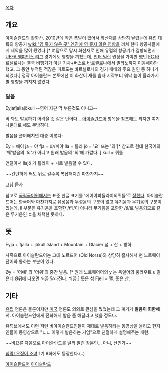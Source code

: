 [[목차]]

== 개요 == 

아이슬란드의 활화산. 2010년에 작은 폭발이 있어서 화산재를 상당히 날렸는데 유럽 대륙의 항공기 [[wiki:"영 좋지 않은 곳" 엔진에 영 좋지 않은 영향]]을 끼쳐 한때 항공사들에게 제약을 많이 줬었다.[* 여담으로 당시 화산재로 인해 유럽의 항공기가 결항되면서 [[UEFA 챔피언스 리그]] 경기에도 영향을 끼쳤는데, [[인터 밀란]] 원정을 가야만 했던 [[FC 바르셀로나]]는 결국 비행기가 아닌 기차+버스로 [[바르셀로나]]에서 [[밀라노]]까지 이동해야만 했고, 그 동안 누적된 적잖은 피로도는 바르셀로나의 경기 패배의 주요 원인 중 하나가 되었다.] 정작 아이슬란드 본토에선 이 화산이 재를 뿜자 시작부터 워낙 높이 올라가서 별 영향을 끼치지 않았다.

=== 발음 ===
Eyjafjallajökull --영어 자판 막 누른것도 아니고--

딱 봐도 발음하기 어려울 것 같은 단어다...
[[아이슬란드어]] 항목을 참조해도 되지만 여기나온대로 해도 무방하다.

발음을 풀어해치면 대충 이렇다:

Ey = 에이
ja = 야
fja = 퍄/피야
lla = 틀라
jö =  '요' 또는 '외'[* 참고로 현대 한국어의 '웨'발음의 '외'가 아니고 원래 발음의 '외'에 가깝다. ]
kull = 퀴틀

연달아서 llajö 가 틀라이 + ㅚ로 발음할 수 있다.

~~간단하게 써도 뒤로 갈수록 복잡해지긴 마찬가지~~

그냥 듣자

{{{#!html
<object width="560" height="315"><param name="movie" value="https://www.youtube.com/v/hSo_ND41-6g?version=3&amp;hl=ko_KR"></param><param name="allowFullScreen" value="true"></param><param name="allowscriptaccess" value="always"></param><embed src="https://www.youtube.com/v/hSo_ND41-6g?version=3&amp;hl=ko_KR" type="application/x-shockwave-flash" width="560" height="315" allowscriptaccess="always" allowfullscreen="true"></embed></object>}}}

참고로 [[국립국어원]]에서는 표준 한글 표기를 '에이야퍄들라이외퀴들'로 [http://korean.go.kr/09_new/dic/rule/rule_foreign_view.jsp?idx=60572 정했다]. 아이슬란드어는 한국어와 마찬가지로 유성음과 무성음의 구분이 없고 유기음과 무기음의 구분이 있는데, ll 부분은 유기음을 포함한 /tʰl/이 아니라 무기음을 포함한 /tl/로 발음되므로 같은 무기음인 ㄷ을 채택한 듯하다.

== 뜻 ==

Eyja + fjalla + jökull
Island + Mountain + Glacier
섬 + 산 + 빙하

사족으로 아이슬란드어는 고대 노르드어 (Old Norse)와 상당히 흡사해서 현 노르웨이 단어와 통하는 부분이 있다.

Øy  = '어예' 와 '어위'의 중간 발음. [* 원래 노르웨어어의 y 는 독일어의 움라우트 u 같은데  Ø뒤에 나오면 쬐끔 달라진다. 쬐끔.] 뜻은 섬
Fjell = 폘. 뜻은 산.

== 기타 ==

[[유럽]] 언론은 물론이지만 [[미국]] 언론도 의외로 관심을 뒀었는데 그 계기가 '''발음이 희한해서'''. 아이슬란드인에게 전화해서 발음 좀 해달라고 했을 정도다.

유튜브에서도 이런 저런 비아이슬란드인들이 제대로 발음하려는 동영상을 올리고 현지인들이 동영상으로 "ㄴㄴ 이렇게 발음하는 거임"으로 친절하게 설명해주는 패턴.

~~비요른 다음으로 아이슬란드를 널리 알린 장본인... 아니, 산인가~~

[[침략! 오징어 소녀]] 1기 8화에도 등장한다.(..)

[[아이슬란드어]]
[[아이슬란드]]
